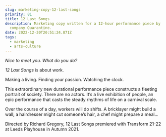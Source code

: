 ```yaml
---
slug: marketing-copy-12-last-songs
priority: 81
title: 12 Last Songs
description: Marketing copy written for a 12-hour performance piece by theatre
  company Quarantine.
date: 2022-12-30T20:51:24.871Z
tags:
  - marketing
  - arts-culture
---
```

*Nice to meet you. What do you do?*

*12 Last Songs* is about work.

Making a living. Finding your passion. Watching the clock. 

This extraordinary new durational performance piece constructs a fleeting portrait of society. There are no actors. It’s a live exhibition of people, an epic performance that casts the steady rhythms of life on a carnival scale. 

Over the course of a day, workers will do shifts. A bricklayer might build a wall, a hairdresser might cut someone’s hair, a chef might prepare a meal…  

Directed by Richard Gregory, 12 Last Songs premiered with Transform 21-22 at Leeds Playhouse in Autumn 2021.